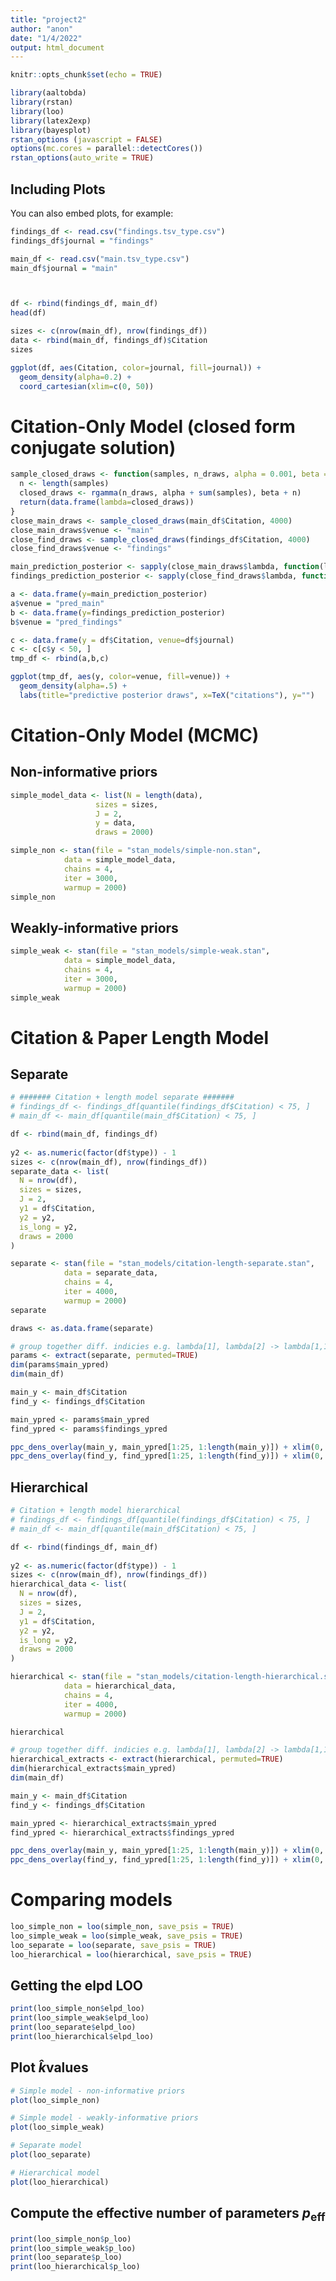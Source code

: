 ```yaml
---
title: "project2"
author: "anon"
date: "1/4/2022"
output: html_document
---
```


```r
knitr::opts_chunk$set(echo = TRUE)
```


```r
library(aaltobda)
library(rstan)
library(loo)
library(latex2exp)
library(bayesplot)
rstan_options (javascript = FALSE)
options(mc.cores = parallel::detectCores())
rstan_options(auto_write = TRUE)
```

## Including Plots

You can also embed plots, for example:

```r
findings_df <- read.csv("findings.tsv_type.csv")
findings_df$journal = "findings"

main_df <- read.csv("main.tsv_type.csv")
main_df$journal = "main"



df <- rbind(findings_df, main_df)
head(df)
```

```r
sizes <- c(nrow(main_df), nrow(findings_df))
data <- rbind(main_df, findings_df)$Citation
sizes
```

```r
ggplot(df, aes(Citation, color=journal, fill=journal)) +
  geom_density(alpha=0.2) +
  coord_cartesian(xlim=c(0, 50))
```


# Citation-Only Model (closed form conjugate solution)

```r
sample_closed_draws <- function(samples, n_draws, alpha = 0.001, beta = 0.001) {
  n <- length(samples)
  closed_draws <- rgamma(n_draws, alpha + sum(samples), beta + n)  
  return(data.frame(lambda=closed_draws))
}
close_main_draws <- sample_closed_draws(main_df$Citation, 4000)
close_main_draws$venue <- "main"
close_find_draws <- sample_closed_draws(findings_df$Citation, 4000)
close_find_draws$venue <- "findings"

main_prediction_posterior <- sapply(close_main_draws$lambda, function(lambda) rpois(1, lambda))
findings_prediction_posterior <- sapply(close_find_draws$lambda, function(lambda) rpois(1, lambda))
```


```r
a <- data.frame(y=main_prediction_posterior)
a$venue = "pred_main"
b <- data.frame(y=findings_prediction_posterior)
b$venue = "pred_findings"

c <- data.frame(y = df$Citation, venue=df$journal)
c <- c[c$y < 50, ]
tmp_df <- rbind(a,b,c)

ggplot(tmp_df, aes(y, color=venue, fill=venue)) +
  geom_density(alpha=.5) +
  labs(title="predictive posterior draws", x=TeX("citations"), y="")
```
# Citation-Only Model (MCMC)

## Non-informative priors

```r
simple_model_data <- list(N = length(data),
                   sizes = sizes,
                   J = 2,
                   y = data,
                   draws = 2000)

simple_non <- stan(file = "stan_models/simple-non.stan", 
            data = simple_model_data,
            chains = 4,
            iter = 3000,
            warmup = 2000)
simple_non
```

## Weakly-informative priors

```r
simple_weak <- stan(file = "stan_models/simple-weak.stan", 
            data = simple_model_data,
            chains = 4,
            iter = 3000,
            warmup = 2000)
simple_weak
```


# Citation & Paper Length Model

## Separate

```r
# ####### Citation + length model separate #######
# findings_df <- findings_df[quantile(findings_df$Citation) < 75, ]
# main_df <- main_df[quantile(main_df$Citation) < 75, ]

df <- rbind(main_df, findings_df)
  
y2 <- as.numeric(factor(df$type)) - 1
sizes <- c(nrow(main_df), nrow(findings_df))
separate_data <- list(
  N = nrow(df),
  sizes = sizes,
  J = 2,
  y1 = df$Citation,
  y2 = y2,
  is_long = y2,
  draws = 2000
)

separate <- stan(file = "stan_models/citation-length-separate.stan", 
            data = separate_data,
            chains = 4,
            iter = 4000,
            warmup = 2000)
separate
```

```r
draws <- as.data.frame(separate)

# group together diff. indicies e.g. lambda[1], lambda[2] -> lambda[1,1]
params <- extract(separate, permuted=TRUE)
dim(params$main_ypred)
dim(main_df)
```

```r
main_y <- main_df$Citation
find_y <- findings_df$Citation

main_ypred <- params$main_ypred
find_ypred <- params$findings_ypred

ppc_dens_overlay(main_y, main_ypred[1:25, 1:length(main_y)]) + xlim(0, 50)
ppc_dens_overlay(find_y, find_ypred[1:25, 1:length(find_y)]) + xlim(0, 50)
```

## Hierarchical
```r
# Citation + length model hierarchical
# findings_df <- findings_df[quantile(findings_df$Citation) < 75, ]
# main_df <- main_df[quantile(main_df$Citation) < 75, ]

df <- rbind(findings_df, main_df)
  
y2 <- as.numeric(factor(df$type)) - 1
sizes <- c(nrow(main_df), nrow(findings_df))
hierarchical_data <- list(
  N = nrow(df),
  sizes = sizes,
  J = 2,
  y1 = df$Citation,
  y2 = y2,
  is_long = y2,
  draws = 2000
)

hierarchical <- stan(file = "stan_models/citation-length-hierarchical.stan", 
            data = hierarchical_data,
            chains = 4,
            iter = 4000,
            warmup = 2000)

hierarchical
```

```r
# group together diff. indicies e.g. lambda[1], lambda[2] -> lambda[1,1]
hierarchical_extracts <- extract(hierarchical, permuted=TRUE)
dim(hierarchical_extracts$main_ypred)
dim(main_df)
```

```r
main_y <- main_df$Citation
find_y <- findings_df$Citation

main_ypred <- hierarchical_extracts$main_ypred
find_ypred <- hierarchical_extracts$findings_ypred

ppc_dens_overlay(main_y, main_ypred[1:25, 1:length(main_y)]) + xlim(0, 50)
ppc_dens_overlay(find_y, find_ypred[1:25, 1:length(find_y)]) + xlim(0, 50)
```

# Comparing models

```r
loo_simple_non = loo(simple_non, save_psis = TRUE)
loo_simple_weak = loo(simple_weak, save_psis = TRUE)
loo_separate = loo(separate, save_psis = TRUE)
loo_hierarchical = loo(hierarchical, save_psis = TRUE)
```

## Getting the elpd LOO

```r
print(loo_simple_non$elpd_loo)
print(loo_simple_weak$elpd_loo)
print(loo_separate$elpd_loo)
print(loo_hierarchical$elpd_loo)
```

## Plot $\hat{k}$values

```r
# Simple model - non-informative priors
plot(loo_simple_non)
```
```r
# Simple model - weakly-informative priors
plot(loo_simple_weak)
```

```r
# Separate model
plot(loo_separate)
```

```r
# Hierarchical model
plot(loo_hierarchical)
```

## Compute the effective number of parameters $p_\text{eff}$

```r
print(loo_simple_non$p_loo)
print(loo_simple_weak$p_loo)
print(loo_separate$p_loo)
print(loo_hierarchical$p_loo)
```

